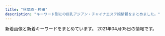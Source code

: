 ```yaml
---
title: "秋葉原・神田"
description: "キーワード別にの巨乳アジアン・チャイナエステ嬢情報をまとめました。"
---
```


新着画像と新着キーワードをまとめています。
2021年04月05日の情報です。

<DmmAffiliateIns />
<KeywordTable
  shops={
    [
    {
        "img_links": [
            "http://junpuadmin.jpest.net/uploads/2021/03/3-1.jpeg",
            "http://junpu.jpest.net/images/sys.png",
            "http://junpuadmin.jpest.net/uploads/2021/03/5.jpeg",
            "http://junpu.jpest.net/images/footer.jpg",
            "http://junpuadmin.jpest.net/uploads/2021/03/641F6A7D-7990-40AA-AE7C-380F7849AD7D-e1617202823729.jpeg",
            "http://junpu.jpest.net/images/tiao.jpg",
            "http://junpuadmin.jpest.net/uploads/2021/03/4.jpeg",
            "http://junpuadmin.jpest.net/uploads/2021/03/7.jpeg",
            "http://junpu.jpest.net/images/head.jpg",
            "http://junpuadmin.jpest.net/uploads/2021/03/1.jpeg",
            "http://junpuadmin.jpest.net/uploads/2021/03/2.jpeg",
            "http://junpuadmin.jpest.net/uploads/2021/03/6.jpeg",
            "http://junpu.jpest.net/images/b1.jpg",
            "http://junpuadmin.jpest.net/uploads/2021/03/9D21D2BE-93E6-4BA6-A5ED-CE87FADAEED5-e1617202846703.jpeg",
            "http://junpu.jpest.net/images/r4.jpg",
            "http://junpu.jpest.net/images/tt.jpg",
            "http://junpu.jpest.net/images/telb1.jpg",
            "http://junpu.jpest.net/images/telhead.jpg"
        ],
        "keywords": {
            "C": 2,
            "88": 1,
            "90": 1,
            "D": 2,
            "89": 1,
            "87": 2
        },
        "url": "http://junpu.jpest.net/",
        "station": "JR\u795e\u7530\u99c5\u5317\u53e3",
        "name": "\u795e\u7530\u5b66\u5712"
    },
    {
        "url": "http://yume-massage.info/",
        "name": "\u5922",
        "station": "\u6d45\u8349\u6a4b\u99c5",
        "img_links": [
            "http://yume-massage.info/img/sta1.jpg",
            "http://yume-massage.info/sp/img/add2.jpg",
            "http://yume-massage.info/sp/img/add.jpg",
            "http://yume-massage.info/img/sta9.jpg",
            "http://yume-massage.info/sp/img/t-t.jpg",
            "http://yume-massage.info/img/st7.jpg",
            "http://yume-massage.info/img/sta4.jpg",
            "http://yume-massage.info/sp/img/p-9.jpg",
            "http://yume-massage.info/img/st2.jpg",
            "http://yume-massage.info/sp/img/info.jpg",
            "http://yume-massage.info/img/st10.jpg",
            "http://yume-massage.info/img/st4.jpg",
            "http://yume-massage.info/img/st3.jpg",
            "http://yume-massage.info/img/s1.jpg",
            "http://yume-massage.info/sp/img/t-r.jpg",
            "http://yume-massage.info/img/s7.jpg",
            "http://yume-massage.info/img/botton.jpg",
            "http://yume-massage.info/img/sta8.jpg",
            "http://yume-massage.info/sp/img/t-o.jpg",
            "http://yume-massage.info/img/s9.jpg",
            "http://yume-massage.info/img/st9.jpg",
            "http://yume-massage.info/sp/img/s8.jpg",
            "http://yume-massage.info/sp/img/t-a.jpg",
            "http://yume-massage.info/img/head.jpg",
            "http://yume-massage.info/img/s4.jpg",
            "http://yume-massage.info/img/st8.jpg",
            "http://yume-massage.info/img/st5.jpg",
            "http://yume-massage.info/img/r9.jpg",
            "http://yume-massage.info/sp/img/s1.jpg",
            "http://yume-massage.info/img/s6.jpg",
            "http://yume-massage.info/img/sta7.jpg",
            "http://yume-massage.info/img/mo.png",
            "http://yume-massage.info/sp/img/s4.jpg",
            "http://yume-massage.info/sp/img/cam.jpg",
            "http://yume-massage.info/sp/img/s10.jpg",
            "http://yume-massage.info/sp/img/s6.jpg",
            "http://yume-massage.info/img/sta10.jpg",
            "http://yume-massage.info/sp/img/time.jpg",
            "http://yume-massage.info/img/nos.jpg",
            "http://yume-massage.info/sp/img/pic.jpg",
            "http://yume-massage.info/sp/img/s9.jpg",
            "http://yume-massage.info/img/s8.jpg",
            "http://yume-massage.info/img/st1.jpg",
            "http://yume-massage.info/sp/img/tel.jpg",
            "http://yume-massage.info/sp/img/sys.jpg",
            "http://yume-massage.info/sp/img/pc.jpg",
            "http://yume-massage.info/sp/img/tit.jpg",
            "http://yume-massage.info/sp/img/botton.jpg",
            "http://yume-massage.info/img/st06.jpg",
            "http://yume-massage.info/sp/img/p-6.jpg",
            "http://yume-massage.info/img/head2.jpg",
            "http://yume-massage.info/sp/img/s7.jpg",
            "http://yume-massage.info/img/sta6.jpg",
            "http://yume-massage.info/img/kan.jpg",
            "http://yume-massage.info/sp/img/t-s.jpg",
            "http://yume-massage.info/sp/img/kan.jpg",
            "http://yume-massage.info/sp/img/p-10.jpg",
            "http://yume-massage.info/img/xmas.png",
            "http://yume-massage.info/img/s10.jpg",
            "http://yume-massage.info/img/st6.jpg"
        ],
        "keywords": {
            "86": 3,
            "88": 3,
            "87": 6,
            "84": 3,
            "D": 7,
            "C": 20,
            "E": 7,
            "85": 2
        }
    },
    {
        "img_links": [
            "http://nene-kanda.net/images/st/st_mirei.jpg",
            "http://nene-kanda.net/images/st/st_mao.jpg",
            "http://nene-kanda.net/images/share/pagetop.png",
            "http://nene-kanda.net/images/st/st_mie.jpg",
            "http://nene-kanda.net/images/topimage/subimage.jpg",
            "http://nene-kanda.net/images/st/st_rumi.jpg",
            "http://nene-kanda.net/images/share/tel.png",
            "http://nene-kanda.net/images/st/st_hitomi.jpg",
            "http://nene-kanda.net/images/st/st_miki.jpg",
            "http://nene-kanda.net/images/2.jpg",
            "http://nene-kanda.net/images/1.jpg",
            "http://nene-kanda.net/images/share/sptel.png",
            "http://nene-kanda.net/images/3.jpg",
            "http://nene-kanda.net/images/topimage/topimage.jpg",
            "http://nene-kanda.net/images/st/st_mimi.jpg",
            "http://nene-kanda.net/images/st/st_ruru.jpg",
            "http://nene-kanda.net/images/4.jpg",
            "http://nene-kanda.net/images/st/st_saki.jpg"
        ],
        "name": "NeNe\uff5e\u30cd\u30cd\uff5e",
        "keywords": {
            "F": 4,
            "E": 4,
            "D": 14,
            "C": 42
        },
        "url": "http://nene-kanda.net/index.html",
        "station": "JR\u795e\u7530\u99c5\u5317\u53e3"
    },
    {
        "keywords": {
            "84": 1
        },
        "station": "JR\u6d45\u8349\u6a4b\u99c5\u6771\u53e3",
        "url": "http://www.asakusabashi-est.xyz/",
        "img_links": [
            "http://www.asakusabashi-est.xyz/images/staff/akira.jpg",
            "http://www.asakusabashi-est.xyz/images/index-aridel_24.jpg",
            "http://www.asakusabashi-est.xyz/images/shop/zi2.png",
            "http://www.asakusabashi-est.xyz/images/staff/2/moro/moro.jpg",
            "http://www.asakusabashi-est.xyz/images/shop/zi3.png",
            "http://www.asakusabashi-est.xyz/images/top/t2.jpg",
            "http://www.asakusabashi-est.xyz/images/shop/zi.png",
            "http://www.asakusabashi-est.xyz/images/idnex-down/index-down-if_07.jpg",
            "http://www.asakusabashi-est.xyz/images/nav/lanmu-t-sys.jpg",
            "http://www.asakusabashi-est.xyz/images/top/t3.png",
            "http://www.asakusabashi-est.xyz/images/idnex-down/index-down-if_12.jpg",
            "http://www.asakusabashi-est.xyz/images/index-aridel_20.jpg",
            "http://www.asakusabashi-est.xyz/images/staff/4/2.jpg",
            "http://www.asakusabashi-est.xyz/images/sys/lanmu-zi-s7.png",
            "http://www.asakusabashi-est.xyz/images/top/t3.jpg",
            "http://www.asakusabashi-est.xyz/images/index-aridel_18.jpg",
            "http://www.asakusabashi-est.xyz/images/shop/zi4.png",
            "http://www.asakusabashi-est.xyz/images/staff/4/3.jpg",
            "http://www.asakusabashi-est.xyz/images/index-aridel_10.jpg",
            "http://www.asakusabashi-est.xyz/images/idnex-down/index-down-if_03.jpg",
            "http://www.asakusabashi-est.xyz/images/nav/lanmu-t-st.jpg",
            "http://www.asakusabashi-est.xyz/images/staff/4/4.jpg",
            "http://www.asakusabashi-est.xyz/images/staff/6.jpg",
            "http://www.asakusabashi-est.xyz/images/index-aridel_07.jpg",
            "http://www.asakusabashi-est.xyz/images/idnex-down/index-down-if_05.jpg",
            "http://www.asakusabashi-est.xyz/images/nav/lanmu-t-job.jpg",
            "http://www.asakusabashi-est.xyz/images/index-aridel_02.jpg"
        ],
        "name": "Oualia\u30fb\u30af\u30aa\u30ea\u30a2"
    },
    {
        "img_links": [
            "http://esute-kanda.tokyo/images/st/st_ran.jpg",
            "http://esute-kanda.tokyo/images/st/st_mao.jpg",
            "http://esute-kanda.tokyo/images/st/st_mariko.jpg",
            "http://esute-kanda.tokyo/images/top.png",
            "http://esute-kanda.tokyo/images/st/st_riri.jpg",
            "http://esute-kanda.tokyo/images/st/st_sara.jpg",
            "http://esute-kanda.tokyo/images/st/st_suzu.jpg",
            "http://esute-kanda.tokyo/images/access/ac_photo.jpg",
            "http://esute-kanda.tokyo/images/st/st_yuki.jpg",
            "http://esute-kanda.tokyo/images/top2.png",
            "http://esute-kanda.tokyo/images/st/st_riko.jpg",
            "http://esute-kanda.tokyo/images/st/st_yaya.jpg",
            "http://esute-kanda.tokyo/images/st/st_rui.jpg",
            "http://esute-kanda.tokyo/images/st/st_sakura.jpg",
            "http://esute-kanda.tokyo/images/st/st_yuyu.jpg",
            "http://esute-kanda.tokyo/images/st/st_moka.jpg",
            "http://esute-kanda.tokyo/images/st/st_ayaka.jpg",
            "http://esute-kanda.tokyo/images/st/st_jennie.jpg",
            "http://esute-kanda.tokyo/images/st/st_nanami.jpg",
            "http://esute-kanda.tokyo/images/st/st_jennie2.jpg",
            "http://esute-kanda.tokyo/images/st/st_ryo.jpg",
            "http://esute-kanda.tokyo/images/st/st_yuuka.jpg",
            "http://esute-kanda.tokyo/images/st/st_kanon.jpg",
            "http://esute-kanda.tokyo/images/st/st_natsu.jpg",
            "http://esute-kanda.tokyo/images/st/st_momo.jpg"
        ],
        "name": "\u8336\u8336",
        "keywords": {
            "F": 7,
            "G": 3,
            "\u7206\u4e73": 3,
            "C": 18,
            "\u80f8": 1,
            "E": 3,
            "D": 9,
            "\u4e73": 3
        },
        "url": "http://esute-kanda.tokyo/",
        "station": "\u795e\u7530\u99c5\u897f\u53e3"
    },
    {
        "img_links": [
            "http://k-cocoro.co/images/002.jpg",
            "http://k-cocoro.co/images/g2.jpg",
            "http://k-cocoro.co/images/004.jpg",
            "http://k-cocoro.co/images/right_top.png",
            "http://k-cocoro.co/images/mya.jpg",
            "http://k-cocoro.co/images/nei_03.png",
            "http://k-cocoro.co/images/momo.jpg",
            "http://k-cocoro.co/images/noimage.jpg",
            "http://k-cocoro.co/images/right_bottom.png",
            "http://k-cocoro.co/images/yu.jpg",
            "http://k-cocoro.co/images/mail.png",
            "http://k-cocoro.co/images/tite-staff.png",
            "http://k-cocoro.co/images/nei_01.png",
            "http://k-cocoro.co/images/girl_03.png",
            "http://k-cocoro.co/images/remo.jpg",
            "http://k-cocoro.co/images/girl_01.png",
            "http://k-cocoro.co/images/shishu_03.jpg",
            "http://k-cocoro.co/images/gg1.jpg",
            "http://k-cocoro.co/images/grande.jpg",
            "http://k-cocoro.co/images/pagetop.png",
            "http://k-cocoro.co/images/001.jpg",
            "http://k-cocoro.co/images/tite-magazine.png",
            "http://k-cocoro.co/images/s2.jpg",
            "http://k-cocoro.co/images/gg2.jpg",
            "http://k-cocoro.co/images/ss.jpg",
            "http://k-cocoro.co/images/shishu_02.jpg",
            "http://k-cocoro.co/images/news_top.jpg",
            "http://k-cocoro.co/images/003.jpg",
            "http://k-cocoro.co/images/shishu_01.jpg",
            "http://k-cocoro.co/images/girl_top.png",
            "http://k-cocoro.co/images/girlx_top.png"
        ],
        "name": "COCORO",
        "keywords": {
            "D": 3,
            "E": 4,
            "G": 1
        },
        "station": "JR\u795e\u7530\u99c5\u6771\u53e3",
        "url": "http://k-cocoro.co/"
    },
    {
        "img_links": [
            "http://yuri.es-relax.info/gals/riri1.jpg",
            "http://yuri.es-relax.info/gals/mimi1.jpg",
            "http://yuri.es-relax.info/images/info3.png",
            "http://yuri.es-relax.info/images/nao1.jpg",
            "http://yuri.es-relax.info/images/yuyu1.jpg",
            "http://yuri.es-relax.info/images/nana1.jpg",
            "http://yuri.es-relax.info/images/info5.jpg",
            "http://yuri.es-relax.info/images/sayuri1.jpg",
            "http://yuri.es-relax.info/images/bg_header.jpg",
            "http://yuri.es-relax.info/gals/yuki1.jpg",
            "http://yuri.es-relax.info/images/hana1.jpg"
        ],
        "keywords": {
            "86": 14,
            "88": 2,
            "D": 12
        },
        "name": "\u767e\u5408",
        "station": "JR\u795e\u7530\u99c5\u6771\u53e3",
        "url": "http://yuri.es-relax.info/"
    },
    {
        "keywords": {},
        "img_links": [
            "https://yumegokochi1.com/_src/49451714/img20200920211111185467.png",
            "https://yumegokochi1.com/_src/49451762/9dfc3519-db15-4421-9d5a-72bca41cf758.jpg",
            "https://yumegokochi1.com/_src/49451698/img20200920211111185467.png",
            "https://yumegokochi1.com/_src/49451694/img20200920141422782540.png",
            "https://yumegokochi1.com/_src/49451708/img20200921221149975618.png",
            "https://yumegokochi1.com/_src/49451755/mikinew22.png",
            "https://yumegokochi1.com/_src/49451741/panda.png",
            "https://yumegokochi1.com/_src/49451757/mikinew22.png",
            "https://yumegokochi1.com/_src/49451712/gettyimages-1124713982.jpg",
            "https://yumegokochi1.com/_src/49451751/s__37707790.jpg",
            "https://yumegokochi1.com/_src/49600657/mikinew22.png",
            "https://yumegokochi1.com/_src/49800472/mikinew22.png",
            "https://yumegokochi1.com/_src/49451739/s__37322773.jpg",
            "https://yumegokochi1.com/_src/49451747/mikinew22.png",
            "https://yumegokochi1.com/_src/49451725/img20200920211111185467.png",
            "https://yumegokochi1.com/_src/49451710/gettyimages-1124713982.jpg",
            "https://yumegokochi1.com/_src/49451690/tel.png",
            "https://yumegokochi1.com/_src/49451761/73712a1b-86b8-482b-b4d2-d8a85862327f.jpg",
            "https://yumegokochi1.com/_src/49601604/img_5364.png",
            "https://yumegokochi1.com/_src/49451706/img20200921221149975618.png",
            "https://yumegokochi1.com/_src/49451721/2019-06-03_20200201221114.png",
            "https://yumegokochi1.com/_src/49451804/9dfc3519-db15-4421-9d5a-72bca41cf758.jpg",
            "https://yumegokochi1.com/_src/49451753/mikinew22.png",
            "https://yumegokochi1.com/_src/49451724/2019-06-03_20200201221114.png",
            "https://yumegokochi1.com/_src/49800727/1.jpg",
            "https://yumegokochi1.com/_src/49451688/mikinew22.png",
            "https://yumegokochi1.com/_src/49601606/mikinew22.png",
            "https://yumegokochi1.com/_src/49451704/img20200921221149975618.png",
            "https://yumegokochi1.com/_src/49451759/mikinew22.png",
            "https://yumegokochi1.com/_src/49451769/sign.png",
            "https://yumegokochi1.com/_src/49600659/mikinew22.png",
            "https://yumegokochi1.com/_src/49800856/2.jpg",
            "https://yumegokochi1.com/_src/49690958/mikinew22.png",
            "https://yumegokochi1.com/_src/49800470/mikinew22.png",
            "https://yumegokochi1.com/_src/49690956/mikinew22.png",
            "https://yumegokochi1.com/_src/53271233/hinamatsuri.png",
            "https://yumegokochi1.com/_src/49801147/1.jpg"
        ],
        "station": "JR\u79cb\u8449\u539f\u99c5\u662d\u548c\u901a\u308a\u53e3",
        "name": "\u30d1\u30f3\u30c0\u30de\u30c3\u30b5\u30fc\u30b8",
        "url": "https://yumegokochi1.com/"
    },
    {
        "keywords": {
            "C": 24,
            "G": 24,
            "D": 240,
            "F": 24,
            "E": 24
        },
        "url": "http://yudokoro.xyz/",
        "img_links": [
            "http://yudokoro.xyz/images/st/st_narumi.jpg",
            "http://yudokoro.xyz/images/st/st_yumi.jpg",
            "http://yudokoro.xyz/images/st/st_ao.jpg",
            "http://yudokoro.xyz/images/st/st_yuyu.jpg",
            "http://yudokoro.xyz/images/concept.jpg",
            "http://yudokoro.xyz/images/st/st_ai.jpg",
            "http://yudokoro.xyz/images/st/st_koko.jpg",
            "http://yudokoro.xyz/images/news_image.jpg",
            "http://yudokoro.xyz/images/st/st_miho.jpg",
            "http://yudokoro.xyz/images/st/st_maya.jpg",
            "http://yudokoro.xyz/images/campaign.jpg",
            "http://yudokoro.xyz/images/st/st_miro.jpg",
            "http://yudokoro.xyz/images/header_main_visual3.jpg",
            "http://yudokoro.xyz/images/header_main_visual1.jpg",
            "http://yudokoro.xyz/images/st/st_yui.jpg",
            "http://yudokoro.xyz/images/header_img.png",
            "http://yudokoro.xyz/images/st/st_yaya.jpg",
            "http://yudokoro.xyz/images/st/st_rena.jpg",
            "http://yudokoro.xyz/images/header_main_visual2.jpg",
            "http://yudokoro.xyz/images/st/st_momoka.jpg",
            "http://yudokoro.xyz/images/st/st_rara.jpg"
        ],
        "name": "\u7652\u51e6\uff5e\u3086\u3069\u3053\u308d",
        "station": "JR\u795e\u7530\u99c5\u5317\u53e3"
    },
    {
        "station": "JR\u795e\u7530\u99c5\u6771\u53e3",
        "keywords": {
            "87": 1,
            "D": 4,
            "E": 1,
            "C": 2,
            "86": 4,
            "85": 2
        },
        "img_links": [
            "http://esthe-aroma.pink/img/m4.jpg",
            "http://esthe-aroma.pink/img/cg011.jpg",
            "http://esthe-aroma.pink/img/cg07.jpg",
            "http://esthe-aroma.pink/img/m3.jpg",
            "http://esthe-aroma.pink/img/no.png",
            "http://esthe-aroma.pink/img/fla.jpg",
            "http://esthe-aroma.pink/img/m30.jpg",
            "http://esthe-aroma.pink/img/m6.jpg",
            "http://esthe-aroma.pink/img/cg02.jpg",
            "http://esthe-aroma.pink/img/cg05.jpg",
            "http://esthe-aroma.pink/img/noo.png",
            "http://esthe-aroma.pink/img/cg01.jpg",
            "http://esthe-aroma.pink/img/m10.jpg",
            "http://esthe-aroma.pink/img/top.jpg",
            "http://esthe-aroma.pink/img/cg04.jpg",
            "http://esthe-aroma.pink/img/cg03.jpg",
            "http://esthe-aroma.pink/img/stan.png",
            "http://esthe-aroma.pink/img/m20.jpg",
            "http://esthe-aroma.pink/img/m5.jpg",
            "http://esthe-aroma.pink/img/m60.jpg",
            "http://esthe-aroma.pink/img/m2.jpg",
            "http://esthe-aroma.pink/img/m1.jpg",
            "http://esthe-aroma.pink/img/cg06.jpg",
            "http://esthe-aroma.pink/img/cg021.jpg"
        ],
        "name": "\u604b\u306e\u65e5",
        "url": "http://esthe-aroma.pink/"
    },
    {
        "name": "\u7652\u611b",
        "url": "http://yu-ai.work/",
        "keywords": {
            "85": 24,
            "C": 29,
            "87": 3,
            "E": 3,
            "84": 6,
            "D": 24,
            "F": 3,
            "86": 3,
            "89": 3
        },
        "station": "JR\u79cb\u8449\u539f\u99c5\u662d\u548c\u901a\u308a\u53e3",
        "img_links": [
            "http://yu-ai.work/img/st009.jpg",
            "http://yu-ai.work/img/sta12.jpg",
            "http://yu-ai.work/sp/img/p18.jpg",
            "http://yu-ai.work/img/st020.jpg",
            "http://yu-ai.work/img/sc16.jpg",
            "http://yu-ai.work/img/sc9.jpg",
            "http://yu-ai.work/img/st015.jpg",
            "http://yu-ai.work/img/st018.jpg",
            "http://yu-ai.work/img/sta17.jpg",
            "http://yu-ai.work/img/st17.jpg",
            "http://yu-ai.work/img/st16.jpg",
            "http://yu-ai.work/img/sc22.jpg",
            "http://yu-ai.work/img/sta21.jpg",
            "http://yu-ai.work/img/sta16.jpg",
            "http://yu-ai.work/img/st12.jpg",
            "http://yu-ai.work/sp/img/sta20.jpg",
            "http://yu-ai.work/img/sta10.jpg",
            "http://yu-ai.work/img/sta15.jpg",
            "http://yu-ai.work/img/st20.jpg",
            "http://yu-ai.work/img/sc20.jpg",
            "http://yu-ai.work/img/botton.jpg",
            "http://yu-ai.work/img/st014.jpg",
            "http://yu-ai.work/img/sc17.jpg",
            "http://yu-ai.work/img/sta14.jpg",
            "http://yu-ai.work/img/men-es-ran.jpg",
            "http://yu-ai.work/sp/img/p21.jpg",
            "http://yu-ai.work/img/st21.jpg",
            "http://yu-ai.work/img/head.jpg",
            "http://yu-ai.work/sp/img/tit.jpg",
            "http://yu-ai.work/img/sta13.jpg",
            "http://yu-ai.work/sp/img/sta21.jpg",
            "http://yu-ai.work/img/sta20.jpg",
            "http://yu-ai.work/sp/img/t-t.jpg",
            "http://yu-ai.work/img/acc3.jpg",
            "http://yu-ai.work/img/st013.jpg",
            "http://yu-ai.work/img/sta19.jpg",
            "http://yu-ai.work/sp/img/time.jpg",
            "http://yu-ai.work/sp/img/p22.jpg",
            "http://yu-ai.work/sp/img/sta19.jpg",
            "http://yu-ai.work/sp/img/sta10.jpg",
            "http://yu-ai.work/img/st010.jpg",
            "http://yu-ai.work/sp/img/t-a.jpg",
            "http://yu-ai.work/sp/img/pic.jpg",
            "http://yu-ai.work/sp/img/sta14.jpg",
            "http://yu-ai.work/sp/img/sta13.jpg",
            "http://yu-ai.work/sp/img/t-o.jpg",
            "http://yu-ai.work/img/st0013.jpg",
            "http://yu-ai.work/sp/img/sta17.jpg",
            "http://yu-ai.work/img/st14.jpg",
            "http://yu-ai.work/img/sc19.jpg",
            "http://yu-ai.work/img/sc14.jpg",
            "http://yu-ai.work/sp/img/t-r.jpg",
            "http://yu-ai.work/sp/img/acc1.jpg",
            "http://yu-ai.work/img/st9.jpg",
            "http://yu-ai.work/img/sc21.jpg",
            "http://yu-ai.work/sp/img/pc.jpg",
            "http://yu-ai.work/img/st10.jpg",
            "http://yu-ai.work/img/acc2.jpg",
            "http://yu-ai.work/img/fla.jpg",
            "http://yu-ai.work/img/st22.jpg",
            "http://yu-ai.work/sp/img/p20.jpg",
            "http://yu-ai.work/img/sc15.jpg",
            "http://yu-ai.work/img/sta22.jpg",
            "http://yu-ai.work/sp/img/botton.jpg",
            "http://yu-ai.work/img/nos.jpg",
            "http://yu-ai.work/img/st15.jpg",
            "http://yu-ai.work/sp/img/sta9.jpg",
            "http://yu-ai.work/sp/img/sta15.jpg",
            "http://yu-ai.work/img/sta9.jpg",
            "http://yu-ai.work/img/sc18.jpg",
            "http://yu-ai.work/sp/img/tel.jpg",
            "http://yu-ai.work/img/st012.jpg",
            "http://yu-ai.work/sp/img/sta12.jpg",
            "http://yu-ai.work/sp/img/cam.jpg",
            "http://yu-ai.work/img/sc10.jpg",
            "http://yu-ai.work/img/acc1.jpg",
            "http://yu-ai.work/sp/img/sta16.jpg",
            "http://yu-ai.work/img/st022.jpg",
            "http://yu-ai.work/sp/img/add.jpg",
            "http://yu-ai.work/sp/img/sta18.jpg",
            "http://yu-ai.work/sp/img/acc2.jpg",
            "http://yu-ai.work/img/st0012.jpg",
            "http://yu-ai.work/img/st019.jpg",
            "http://yu-ai.work/img/st18.jpg",
            "http://yu-ai.work/img/st13.jpg",
            "http://yu-ai.work/img/sta18.jpg",
            "http://yu-ai.work/sp/img/sta22.jpg",
            "http://yu-ai.work/img/sc12.jpg",
            "http://yu-ai.work/sp/img/t-s.jpg",
            "http://yu-ai.work/sp/img/info.jpg",
            "http://yu-ai.work/img/st19.jpg",
            "http://yu-ai.work/img/st09.jpg",
            "http://yu-ai.work/img/sc13.jpg",
            "http://yu-ai.work/sp/img/sys.jpg",
            "http://yu-ai.work/sp/img/acc3.jpg"
        ]
    },
    {
        "station": "JR\u795e\u7530\u99c5\u897f\u53e3",
        "url": "http://massage-esthe.xyz/",
        "keywords": {
            "86": 11
        },
        "name": "\u7652\u3057\u306e\u68ee",
        "img_links": [
            "http://massage-esthe.xyz/img/eve.jpg",
            "http://massage-esthe.xyz/img/r2.jpg",
            "http://massage-esthe.xyz/img/r4.jpg",
            "http://massage-esthe.xyz/img/sta4.jpg",
            "http://massage-esthe.xyz/img/no.png",
            "http://massage-esthe.xyz/img/top.jpg",
            "http://massage-esthe.xyz/img/fla.jpg",
            "http://massage-esthe.xyz/img/st1.jpg",
            "http://massage-esthe.xyz/img/sta1.jpg",
            "http://massage-esthe.xyz/img/sta3.jpg",
            "http://massage-esthe.xyz/img/st5.jpg",
            "http://massage-esthe.xyz/img/st2.jpg",
            "http://massage-esthe.xyz/img/st3.jpg",
            "http://massage-esthe.xyz/img/sta5.jpg",
            "http://massage-esthe.xyz/img/nosta.jpg",
            "http://massage-esthe.xyz/img/r1.jpg",
            "http://massage-esthe.xyz/img/st4.jpg",
            "http://massage-esthe.xyz/img/sta2.jpg"
        ]
    },
    {
        "station": "JR\u79cb\u8449\u539f\u99c5\u662d\u548c\u901a\u308a\u53e3",
        "url": "http://www.lovegarden-s.info/",
        "img_links": [
            "http://www.lovegarden-s.info/photo/home/8951576457983.jpg",
            "http://www.lovegarden-s.info/img/staff.png",
            "http://www.lovegarden-s.info/photo/202001/15796781601253232552.jpg",
            "http://www.lovegarden-s.info/photo/201912/15764583101976861511.jpg",
            "http://www.lovegarden-s.info/img/img2.png",
            "http://www.lovegarden-s.info/photo/home/8651455104921.jpg",
            "http://www.lovegarden-s.info/photo/201602/14547356612012610027.jpg",
            "http://www.lovegarden-s.info/photo/home/8901454735680.jpg",
            "http://www.lovegarden-s.info/img/pic_info.png",
            "http://www.lovegarden-s.info/img/link.png",
            "http://www.lovegarden-s.info/img/info.png",
            "http://www.lovegarden-s.info/photo/201504/1430403080602083079.jpg",
            "http://www.lovegarden-s.info/photo/home/1071580955755.jpg",
            "http://www.lovegarden-s.info/photo/202002/15809557251246469135.jpg",
            "http://www.lovegarden-s.info/photo/home/4781579678186.jpg",
            "http://www.lovegarden-s.info/img/top.png",
            "http://www.lovegarden-s.info/photo/home/9601430403087.jpg",
            "http://www.lovegarden-s.info/photo/home/9871580969716.jpg",
            "http://www.lovegarden-s.info/photo/home/4831576458331.jpg",
            "http://www.lovegarden-s.info/img/img1.png",
            "http://www.lovegarden-s.info/img/return.png",
            "http://www.lovegarden-s.info/photo/201602/1455104915985663806.jpg",
            "http://www.lovegarden-s.info/img/re2.png",
            "http://www.lovegarden-s.info/photo/202002/1580969705245014003.jpeg",
            "http://www.lovegarden-s.info/photo/201912/15762826581589257136.jpeg"
        ],
        "name": "\u30e9\u30d6\u30ac\u30fc\u30c7\u30f3",
        "keywords": {
            "85": 4,
            "E": 2,
            "87": 6,
            "D": 12,
            "86": 4,
            "89": 2
        }
    },
    {
        "url": "http://iyashikukan.iyasi.me/",
        "keywords": {
            "84": 3,
            "83": 3,
            "86": 3,
            "85": 3
        },
        "station": "JR\u795e\u7530\u99c5\u6771\u53e3",
        "name": "\u7652\u3057\u7a7a\u9593",
        "img_links": [
            "http://iyashikukan.iyasi.me/images/1.jpg",
            "http://iyashikukan.iyasi.me/layer/images/top/top_02.jpg",
            "http://iyashikukan.iyasi.me/images/wenzi-staff.png",
            "http://iyashikukan.iyasi.me/images/staff_03.jpg",
            "http://iyashikukan.iyasi.me/images/top2.jpg",
            "http://iyashikukan.iyasi.me/layer/images/top/top_03.jpg",
            "http://iyashikukan.iyasi.me/images/s_service.png",
            "http://iyashikukan.iyasi.me/images/ser4.jpg",
            "http://iyashikukan.iyasi.me/layer/images/top/top_08.png",
            "http://iyashikukan.iyasi.me/images/staff_02.jpg",
            "http://iyashikukan.iyasi.me/layer/images/top/top_01.jpg",
            "http://iyashikukan.iyasi.me/images/staff_04.jpg",
            "http://iyashikukan.iyasi.me/images/staff_01.jpg",
            "http://iyashikukan.iyasi.me/images/ser1.jpg",
            "http://iyashikukan.iyasi.me/images/s_info.png",
            "http://iyashikukan.iyasi.me/images/staff_bj4.png",
            "http://iyashikukan.iyasi.me/images/staff_bj1.png",
            "http://iyashikukan.iyasi.me/images/ser3.jpg",
            "http://iyashikukan.iyasi.me/images/ser2.jpg",
            "http://iyashikukan.iyasi.me/images/top1.jpg",
            "http://iyashikukan.iyasi.me/layer/images/top/top_05.jpg",
            "http://iyashikukan.iyasi.me/layer/images/top/top_04.jpg",
            "http://iyashikukan.iyasi.me/images/info.png",
            "http://iyashikukan.iyasi.me/images/staff_06.jpg",
            "http://iyashikukan.iyasi.me/layer/images/top.jpg",
            "http://iyashikukan.iyasi.me/layer/images/top/top_06.jpg"
        ]
    },
    {
        "station": "JR\u6d45\u8349\u6a4b\u99c5\u6771\u53e3",
        "name": "Ainsel\u30fb\u30a8\u30a4\u30f3\u30bb\u30eb",
        "keywords": {},
        "img_links": [],
        "url": "http://ainsel.tyo.ac/"
    },
    {
        "station": "JR\u795e\u7530\u99c5\u897f\u53e3",
        "url": "http://chou-massage.work/",
        "img_links": [
            "http://chou-massage.work/sp/img/st4.jpg",
            "http://chou-massage.work/img/botton.jpg",
            "http://chou-massage.work/img/sta8.jpg",
            "http://chou-massage.work/img/st3.jpg",
            "http://chou-massage.work/sp/img/fla-2.jpg",
            "http://chou-massage.work/sp/img/sta3.jpg",
            "http://chou-massage.work/sp/img/st8.jpg",
            "http://chou-massage.work/sp/img/st3.jpg",
            "http://chou-massage.work/img/sta3.jpg",
            "http://chou-massage.work/sp/img/sta8.jpg",
            "http://chou-massage.work/sp/img/acc.jpg",
            "http://chou-massage.work/sp/img/botton.jpg",
            "http://chou-massage.work/img/fla-2.jpg",
            "http://chou-massage.work/img/fla-3.jpg",
            "http://chou-massage.work/sp/img/st1.jpg",
            "http://chou-massage.work/sp/img/sta1.jpg",
            "http://chou-massage.work/img/st4.jpg",
            "http://chou-massage.work/img/sta2.jpg",
            "http://chou-massage.work/sp/img/st7.jpg",
            "http://chou-massage.work/img/st7.jpg",
            "http://chou-massage.work/img/st8.jpg",
            "http://chou-massage.work/img/sta1.jpg",
            "http://chou-massage.work/img/sta7.jpg",
            "http://chou-massage.work/sp/img/fla-1.jpg",
            "http://chou-massage.work/sp/img/fla-3.jpg",
            "http://chou-massage.work/img/st2.jpg",
            "http://chou-massage.work/img/st1.jpg",
            "http://chou-massage.work/img/sta4.jpg",
            "http://chou-massage.work/sp/img/st2.jpg",
            "http://chou-massage.work/img/mo.png",
            "http://chou-massage.work/sp/img/sta4.jpg",
            "http://chou-massage.work/sp/img/sta2.jpg",
            "http://chou-massage.work/img/acc.jpg",
            "http://chou-massage.work/img/fla-1.jpg",
            "http://chou-massage.work/sp/img/sta7.jpg",
            "http://chou-massage.work/sp/img/mo.png"
        ],
        "name": "\u8776",
        "keywords": {
            "86": 10,
            "85": 2,
            "C": 26,
            "D": 12,
            "87": 8,
            "E": 8
        }
    },
    {
        "keywords": {
            "85": 2,
            "87": 2,
            "86": 1,
            "D": 3,
            "C": 2
        },
        "name": "\u5947\u7e01\uff5e\u304d\u3048\u3093\uff5e",
        "img_links": [
            "http://www.kien-es.info/images/int2.jpg",
            "http://www.kien-es.info/sp/images/news.jpg",
            "http://www.kien-es.info/sp/images/staff_t.jpg",
            "http://www.kien-es.info/sp/staff/emi.png",
            "http://www.kien-es.info/sp/images/sys4.png",
            "http://www.kien-es.info/img/kumi.png",
            "http://www.kien-es.info/images/staff_t.jpg",
            "http://www.kien-es.info/images/sm.jpg",
            "http://www.kien-es.info/images/11.jpg",
            "http://www.kien-es.info/images/rem.png",
            "http://www.kien-es.info/sp/staff/kara.png",
            "http://www.kien-es.info/sp/img/kara1.jpg",
            "http://www.kien-es.info/sp/img/haruka1.jpg",
            "http://www.kien-es.info/sp/images/int1.jpg",
            "http://www.kien-es.info/sp/img/kara2.jpg",
            "http://www.kien-es.info/images/sys1.jpg",
            "http://www.kien-es.info/sp/menu/top.jpg",
            "http://www.kien-es.info/sp/menu/staff.jpg",
            "http://www.kien-es.info/images/news.jpg",
            "http://www.kien-es.info/sp/images/8.jpg",
            "http://www.kien-es.info/img/kaori1.jpg",
            "http://www.kien-es.info/images/9.jpg",
            "http://www.kien-es.info/images/sys2.jpg",
            "http://www.kien-es.info/img/emi.png",
            "http://www.kien-es.info/img/kumi2.jpg",
            "http://www.kien-es.info/sp/images/sys1.jpg",
            "http://www.kien-es.info/images/12.jpg",
            "http://www.kien-es.info/sp/img/emi2.jpg",
            "http://www.kien-es.info/images/head.jpg",
            "http://www.kien-es.info/sp/images/info_t.jpg",
            "http://www.kien-es.info/sp/images/interior_t.jpg",
            "http://www.kien-es.info/img/kaori.png",
            "http://www.kien-es.info/images/2.jpg",
            "http://www.kien-es.info/sp/images/rec.jpg",
            "http://www.kien-es.info/sp/images/head.jpg",
            "http://www.kien-es.info/images/int1.jpg",
            "http://www.kien-es.info/images/interior_t.jpg",
            "http://www.kien-es.info/sp/images/ac3.png",
            "http://www.kien-es.info/img/kumi1.jpg",
            "http://www.kien-es.info/img/emi1.jpg",
            "http://www.kien-es.info/sp/images/3.jpg",
            "http://www.kien-es.info/sp/img/kumi2.jpg",
            "http://www.kien-es.info/sp/images/6.jpg",
            "http://www.kien-es.info/sp/img/yumi1.jpg",
            "http://www.kien-es.info/images/1.jpg",
            "http://www.kien-es.info/sp/images/9.jpg",
            "http://www.kien-es.info/images/3.jpg",
            "http://www.kien-es.info/images/14.jpg",
            "http://www.kien-es.info/sp/images/footer.png",
            "http://www.kien-es.info/sp/images/ac2.png",
            "http://www.kien-es.info/img/kara1.jpg",
            "http://www.kien-es.info/img/kara2.jpg",
            "http://www.kien-es.info/sp/img/emi1.jpg",
            "http://www.kien-es.info/img/kara.png",
            "http://www.kien-es.info/sp/images/info.png",
            "http://www.kien-es.info/img/haruka.png",
            "http://www.kien-es.info/images/info.jpg",
            "http://www.kien-es.info/sp/staff/yumi.png",
            "http://www.kien-es.info/sp/img/kumi1.jpg",
            "http://www.kien-es.info/sp/images/sys2.jpg",
            "http://www.kien-es.info/sp/images/tel.jpg",
            "http://www.kien-es.info/sp/images/newsb.png",
            "http://www.kien-es.info/img/haruka1.jpg",
            "http://www.kien-es.info/sp/images/int2.png",
            "http://www.kien-es.info/images/4.jpg",
            "http://www.kien-es.info/sp/images/1.jpg",
            "http://www.kien-es.info/images/10.jpg",
            "http://www.kien-es.info/sp/images/ac1.jpg",
            "http://www.kien-es.info/sp/images/sys3.jpg",
            "http://www.kien-es.info/sp/staff/haruka.png",
            "http://www.kien-es.info/sp/staff/kumi.png",
            "http://www.kien-es.info/images/mobile.jpg"
        ],
        "url": "http://www.kien-es.info/",
        "station": "JR\u79cb\u8449\u539f\u99c5\u96fb\u6c17\u8857\u53e3"
    },
    {
        "url": "http://relife.jpest.net/",
        "img_links": [
            "http://relifeadmin.jpest.net/uploads//2020/10/940B0844-F20E-4D4A-B215-E5BA5372B8E8.jpeg",
            "http://relifeadmin.jpest.net/uploads//2020/10/C74DC003-B774-4423-93B4-733B4938F550.jpeg",
            "http://relife.jpest.net/images/02.jpg",
            "http://relifeadmin.jpest.net/uploads//2021/03/E6F9C65A-E4D0-41BD-839F-6AFE58551E3A.jpeg",
            "http://relifeadmin.jpest.net/uploads//2021/01/E944CBFF-10ED-477E-8E82-D6287231899D.jpg",
            "http://relifeadmin.jpest.net/uploads//2021/03/6A526146-BB8D-45A4-A864-42633965DBF0-e1616413783381.jpeg",
            "http://relifeadmin.jpest.net/uploads//2020/10/F908022A-9300-45F1-9C28-4A9EF0365F57.jpeg",
            "http://relifeadmin.jpest.net/uploads//2020/10/1A4C09F7-F63F-4224-B24D-9E199A9A4BDA.jpeg",
            "http://relifeadmin.jpest.net/uploads//2021/01/IMG_2171.jpg",
            "http://relifeadmin.jpest.net/uploads//2021/03/F6CA5A16-B99E-496D-AB73-DFFE18A4E0B9.jpeg",
            "http://relifeadmin.jpest.net/uploads//2021/03/31F3171B-05C9-4017-9EDC-8B1230FFFA5E-e1616413792413.jpeg",
            "http://relifeadmin.jpest.net/uploads//2021/03/F1762422-EC67-4A1B-A086-46A0FE212F54-e1616414141494.jpeg",
            "http://relifeadmin.jpest.net/uploads//2020/10/D81CC5DA-612A-4552-9C4C-145DABF87A82-e1603797285723.jpeg",
            "http://relifeadmin.jpest.net/uploads//2020/10/03F2B47F-0310-46C6-AEDE-A8D64FCF2853.jpeg",
            "http://relifeadmin.jpest.net/uploads//2021/03/4082C373-F43B-4FF9-9F7D-0C0C02162F15.jpeg",
            "http://relifeadmin.jpest.net/uploads//2021/03/7773A505-C662-4875-94B7-9CA466B80C4E-e1616411927517.jpeg",
            "http://relifeadmin.jpest.net/uploads//2020/10/5AD15672-AEE6-4A0A-9CCF-259E75905FCF-e1603711283848.jpeg",
            "http://relifeadmin.jpest.net/uploads//2021/03/322B13E6-26A1-40C3-9EC9-427DE29CA167.jpeg",
            "http://relife.jpest.net/images/tt.jpg",
            "http://relife.jpest.net/images/mobile.jpg",
            "http://relifeadmin.jpest.net/uploads//2020/10/9D16F01A-1354-462D-9558-9F957927EF44.jpeg",
            "http://relife.jpest.net/images/04.jpg",
            "http://relifeadmin.jpest.net/uploads//2020/09/g2.jpg",
            "http://relifeadmin.jpest.net/uploads//2021/03/A7B9063B-BE9C-42C3-B5B8-39B0E93D461D-e1616414911549.jpeg",
            "http://relifeadmin.jpest.net/uploads//2021/03/1.jpeg",
            "http://relife.jpest.net/images/033.jpg",
            "http://relife.jpest.net/images/03.jpg",
            "http://relifeadmin.jpest.net/uploads//2021/03/1C5F116C-58E4-4358-9BD7-1B33791B0CAA-e1616413763845.jpeg"
        ],
        "keywords": {
            "C": 1,
            "E": 12,
            "85": 1
        },
        "name": "Relife\uff5e\u30ea\u30e9\u30a4\u30d5\uff5e",
        "station": "JR\u79cb\u8449\u539f\u99c5\u662d\u548c\u901a\u308a\u53e3"
    },
    {
        "name": "\u82b1\u6c34\u6728",
        "url": "http://xn--vckg5a9gugx77p8s4b.biz/",
        "keywords": {
            "E": 5,
            "88": 2,
            "87": 1,
            "86": 6,
            "D": 1,
            "F": 2,
            "G": 1
        },
        "img_links": [
            "http://xn--vckg5a9gugx77p8s4b.biz/images/top.jpg",
            "http://xn--vckg5a9gugx77p8s4b.biz/images/cg06.jpg",
            "http://xn--vckg5a9gugx77p8s4b.biz/images/cg02.jpg",
            "http://xn--vckg5a9gugx77p8s4b.biz/images/lab.jpg",
            "http://xn--vckg5a9gugx77p8s4b.biz/images/m50.jpg",
            "http://xn--vckg5a9gugx77p8s4b.biz/images/ret.jpg",
            "http://xn--vckg5a9gugx77p8s4b.biz/images/cg07.jpg",
            "http://xn--vckg5a9gugx77p8s4b.biz/images/cg051.jpg",
            "http://xn--vckg5a9gugx77p8s4b.biz/images/t5.jpg",
            "http://xn--vckg5a9gugx77p8s4b.biz/images/t3.jpg",
            "http://xn--vckg5a9gugx77p8s4b.biz/images/cg05.jpg",
            "http://xn--vckg5a9gugx77p8s4b.biz/images/ret1.jpg",
            "http://xn--vckg5a9gugx77p8s4b.biz/images/cg01.jpg",
            "http://xn--vckg5a9gugx77p8s4b.biz/images/cg04.jpg",
            "http://xn--vckg5a9gugx77p8s4b.biz/images/rot.jpg",
            "http://xn--vckg5a9gugx77p8s4b.biz/images/act.jpg",
            "http://xn--vckg5a9gugx77p8s4b.biz/images/m60.jpg",
            "http://xn--vckg5a9gugx77p8s4b.biz/images/line.png",
            "http://xn--vckg5a9gugx77p8s4b.biz/images/m30.jpg",
            "http://xn--vckg5a9gugx77p8s4b.biz/images/m40.jpg",
            "http://xn--vckg5a9gugx77p8s4b.biz/images/cg09.jpg",
            "http://xn--vckg5a9gugx77p8s4b.biz/images/fla.jpg",
            "http://xn--vckg5a9gugx77p8s4b.biz/images/cg08.jpg",
            "http://xn--vckg5a9gugx77p8s4b.biz/images/t4.jpg",
            "http://xn--vckg5a9gugx77p8s4b.biz/images/t1.jpg",
            "http://xn--vckg5a9gugx77p8s4b.biz/images/cg03.jpg",
            "http://xn--vckg5a9gugx77p8s4b.biz/images/cg091.jpg",
            "http://xn--vckg5a9gugx77p8s4b.biz/images/t2.jpg",
            "http://xn--vckg5a9gugx77p8s4b.biz/images/no.png",
            "http://xn--vckg5a9gugx77p8s4b.biz/images/m10.jpg",
            "http://xn--vckg5a9gugx77p8s4b.biz/images/ltb.jpg",
            "http://xn--vckg5a9gugx77p8s4b.biz/images/m20.jpg"
        ],
        "station": "JR\u79cb\u8449\u539f\u99c5\u662d\u548c\u901a\u308a\u53e3"
    },
    {
        "keywords": {
            "86": 1,
            "D": 5,
            "E": 3,
            "85": 1,
            "87": 4,
            "C": 13,
            "88": 3
        },
        "name": "\u96a0\u308c\u5bb6",
        "url": "http://jasmine-massage.info/",
        "img_links": [
            "http://jasmine-massage.info/img/sj.jpg",
            "http://jasmine-massage.info/img/sta205.jpg",
            "http://jasmine-massage.info/img/sta204.jpg",
            "http://jasmine-massage.info/img/st204.jpg",
            "http://jasmine-massage.info/img/nos.jpg",
            "http://jasmine-massage.info/i/img/r3.jpg",
            "http://jasmine-massage.info/img/mo.png",
            "http://jasmine-massage.info/img/st208.jpg",
            "http://jasmine-massage.info/img/head.jpg",
            "http://jasmine-massage.info/i/img/r2.jpg",
            "http://jasmine-massage.info/img/st0203.jpg",
            "http://jasmine-massage.info/img/sta208.jpg",
            "http://jasmine-massage.info/img/sta207.jpg",
            "http://jasmine-massage.info/img/st205.jpg",
            "http://jasmine-massage.info/img/s208.jpg",
            "http://jasmine-massage.info/img/s205.jpg",
            "http://jasmine-massage.info/i/img/r1.jpg",
            "http://jasmine-massage.info/i/img/st208.jpg",
            "http://jasmine-massage.info/img/sta203.jpg",
            "http://jasmine-massage.info/img/s207.jpg",
            "http://jasmine-massage.info/i/img/sta204.jpg",
            "http://jasmine-massage.info/i/img/sta205.jpg",
            "http://jasmine-massage.info/img/s204.jpg",
            "http://jasmine-massage.info/img/st207.jpg",
            "http://jasmine-massage.info/img/botton.jpg",
            "http://jasmine-massage.info/i/img/sta203.jpg",
            "http://jasmine-massage.info/i/img/sta207.jpg",
            "http://jasmine-massage.info/i/img/r4.jpg",
            "http://jasmine-massage.info/i/img/sta208.jpg",
            "http://jasmine-massage.info/img/st203.jpg",
            "http://jasmine-massage.info/img/s203.jpg"
        ],
        "station": "JR\u79cb\u8449\u539f\u99c5\u662d\u548c\u901a\u308a\u53e3"
    },
    {
        "keywords": {
            "88": 4,
            "86": 2,
            "89": 4,
            "90": 2,
            "85": 2,
            "C": 8,
            "D": 6
        },
        "name": "\u5065\u5eb7\u574a",
        "img_links": [
            "http://kenkoubo.link/wp-content/themes/template-salon2/images/camp-bnr2.png",
            "http://kenkoubo.link/wp-content/uploads/2017/03/05-1.jpg",
            "http://kenkoubo.link/wp-content/uploads/2017/03/05.jpg",
            "http://kenkoubo.link/wp-content/uploads/2020/11/yuko_image_syusei-1-250x375.jpg",
            "http://kenkoubo.link/wp-content/uploads/2017/03/05-1-250x375.jpg",
            "http://kenkoubo.link/wp-content/uploads/2017/03/07-1.jpg",
            "http://kenkoubo.link/wp-content/uploads/2017/03/08a.jpg",
            "http://kenkoubo.link/wp-content/themes/template-salon2/images/info.png",
            "http://kenkoubo.link/wp-content/uploads/2017/03/08-2.jpg",
            "http://kenkoubo.link/wp-content/themes/template-salon2/images/03.jpg",
            "http://kenkoubo.link/wp-content/uploads/2021/03/ayaka_01-250x375.jpeg",
            "http://kenkoubo.link/wp-content/uploads/2019/05/rin_image_1_syusei-900x1600.jpeg",
            "http://kenkoubo.link/wp-content/uploads/2021/03/ayaka_4-300x400.jpeg",
            "http://kenkoubo.link/wp-content/uploads/2017/03/09.jpg",
            "http://kenkoubo.link/wp-content/themes/template-salon2/images/08.jpg",
            "http://kenkoubo.link/wp-content/uploads/2017/03/03-1-250x375.jpg",
            "http://kenkoubo.link/wp-content/themes/template-salon2/images/camp-bnr4.png",
            "http://kenkoubo.link/wp-content/uploads/2019/05/ai_image_1_syusei-900x1600.jpeg",
            "http://kenkoubo.link/wp-content/uploads/2017/03/08-250x375.jpg",
            "http://kenkoubo.link/wp-content/uploads/2020/11/yuko_image_syusei-1.jpg",
            "http://kenkoubo.link/wp-content/themes/template-salon2/images/pickup-ttl.png",
            "http://kenkoubo.link/wp-content/uploads/2017/03/03-1.jpg",
            "http://es-tsudanuma.com/wp-content/uploads/2016/10/massage-de_88_31.jpg",
            "http://kenkoubo.link/wp-content/uploads/2017/03/08.jpg",
            "http://kenkoubo.link/wp-content/themes/template-salon2/images/camp-bnr3.png",
            "http://kenkoubo.link/wp-content/themes/template-salon2/images/info2.png",
            "http://kenkoubo.link/wp-content/uploads/2019/05/ai_image_1_syusei-250x375.jpeg",
            "http://kenkoubo.link/wp-content/uploads/2017/03/05a.jpg",
            "http://kenkoubo.link/wp-content/themes/template-salon2/images/telm.png",
            "http://kenkoubo.link/wp-content/themes/template-salon2/images/news-ttl.png",
            "http://kenkoubo.link/wp-content/uploads/2019/05/rin_image_1_syusei-250x375.jpeg",
            "http://kenkoubo.link/wp-content/uploads/2021/03/ayaka_01-900x1201.jpeg",
            "http://kenkoubo.link/wp-content/themes/template-salon2/images/camp-bnr.png",
            "http://kenkoubo.link/wp-content/themes/template-salon2/images/05.jpg",
            "http://kenkoubo.link/wp-content/themes/template-salon2/images/pickup-frame.png",
            "http://kenkoubo.link/wp-content/uploads/2021/03/ayaka_4.jpeg",
            "http://kenkoubo.link/wp-content/themes/template-salon2/images/slider1.jpg",
            "https://www.mens-anavi.com/img/mens-esthe1.png"
        ],
        "station": "JR\u795e\u7530\u99c5\u5317\u53e3",
        "url": "http://kenkoubo.link"
    },
    {
        "name": "\u5143\u6c17\u5802\uff5e\u3052\u3093\u304d\u3069\u3046\uff5e",
        "url": "http://genkidou.work/",
        "station": "JR\u795e\u7530\u99c5\u897f\u53e3",
        "keywords": {
            "85": 5,
            "D": 8,
            "F": 2,
            "H": 1,
            "88": 4,
            "E": 6,
            "91": 3,
            "C": 20,
            "86": 4,
            "87": 6
        },
        "img_links": [
            "http://genkidou.work/img/sta10.jpg",
            "http://genkidou.work/img/st22.jpg",
            "http://genkidou.work/sp/img/pc.jpg",
            "http://genkidou.work/sp/img/koko_234x60.png",
            "http://genkidou.work/img/mo.png",
            "http://genkidou.work/img/acc2.jpg",
            "http://genkidou.work/sp/img/st10.jpg",
            "http://genkidou.work/img/sta11.jpg",
            "http://genkidou.work/img/sta16.jpg",
            "http://genkidou.work/img/st23.jpg",
            "http://genkidou.work/sp/img/tel.jpg",
            "http://genkidou.work/sp/img/st20.jpg",
            "http://genkidou.work/sp/img/st25.jpg",
            "http://genkidou.work/sp/img/sch.jpg",
            "http://genkidou.work/img/s2.jpg",
            "http://genkidou.work/sp/img/st2.jpg",
            "http://genkidou.work/sp/img/time.jpg",
            "http://genkidou.work/img/fla.jpg",
            "http://genkidou.work/img/st2.jpg",
            "http://genkidou.work/img/fla-3.jpg",
            "http://genkidou.work/img/s5.jpg",
            "http://genkidou.work/sp/img/botton.jpg",
            "http://genkidou.work/img/acc3.jpg",
            "http://genkidou.work/sp/img/st6.jpg",
            "http://genkidou.work/sp/img/p20.jpg",
            "http://genkidou.work/sp/img/sys.jpg",
            "http://genkidou.work/img/st011.jpg",
            "http://genkidou.work/img/acc5.jpg",
            "http://genkidou.work/img/st6.jpg",
            "http://genkidou.work/sp/img/pic.jpg",
            "http://genkidou.work/sp/img/info.jpg",
            "http://genkidou.work/sp/img/tit.jpg",
            "http://genkidou.work/img/acc1.jpg",
            "http://genkidou.work/img/koko_468x60.png",
            "http://genkidou.work/img/sta22.jpg",
            "http://genkidou.work/img/sta6.jpg",
            "http://genkidou.work/img/s1.jpg",
            "http://genkidou.work/sp/img/t-t.jpg",
            "http://genkidou.work/img/fla-2.jpg",
            "http://genkidou.work/sp/img/acc1.jpg",
            "http://genkidou.work/sp/img/t-s.jpg",
            "http://genkidou.work/sp/img/acc4.jpg",
            "http://genkidou.work/sp/img/acc5.jpg",
            "http://genkidou.work/img/st25.jpg",
            "http://genkidou.work/img/st16.jpg",
            "http://genkidou.work/sp/img/st23.jpg",
            "http://genkidou.work/img/s4.jpg",
            "http://genkidou.work/sp/img/t-o.jpg",
            "http://genkidou.work/sp/img/acc6.jpg",
            "http://genkidou.work/sp/img/cam.jpg",
            "http://genkidou.work/img/sta25.jpg",
            "http://genkidou.work/img/st20.jpg",
            "http://genkidou.work/sp/img/p10.jpg",
            "http://genkidou.work/sp/img/st11.jpg",
            "http://genkidou.work/img/botton.jpg",
            "http://genkidou.work/img/fla-1.jpg",
            "http://genkidou.work/sp/img/p25.jpg",
            "http://genkidou.work/sp/img/st22.jpg",
            "http://genkidou.work/sp/img/t-a.jpg",
            "http://genkidou.work/sp/img/st16.jpg",
            "http://genkidou.work/sp/img/t-r.jpg",
            "http://genkidou.work/img/sta20.jpg",
            "http://genkidou.work/img/head.jpg",
            "http://genkidou.work/img/st010.jpg",
            "http://genkidou.work/img/body2.jpg",
            "http://genkidou.work/img/acc6.jpg",
            "http://genkidou.work/img/st0011.jpg",
            "http://genkidou.work/img/sta23.jpg",
            "http://genkidou.work/img/sta2.jpg",
            "http://genkidou.work/sp/img/acc2.jpg",
            "http://genkidou.work/img/acc4.jpg",
            "http://genkidou.work/sp/img/add.jpg",
            "http://genkidou.work/sp/img/acc3.jpg"
        ]
    },
    {
        "img_links": [
            "http://www.rave.masg.info/files/017-02.jpg",
            "http://www.rave.masg.info/files/006.jpg",
            "http://www.rave.masg.info/files/016-03.jpg",
            "http://www.rave.masg.info/images/new1.png",
            "http://www.rave.masg.info/files/014.jpg",
            "http://www.rave.masg.info/images/s1.jpg",
            "http://www.rave.masg.info/images/shop/shop04.jpg",
            "http://www.rave.masg.info/images/s4.jpg",
            "http://www.rave.masg.info/images/xian.png",
            "http://www.rave.masg.info/files/003.jpg",
            "http://www.rave.masg.info/images/s2.jpg",
            "http://www.rave.masg.info/images/s3.jpg",
            "http://www.rave.masg.info/images/main_top.png",
            "http://www.rave.masg.info/files/017.jpg",
            "http://www.rave.masg.info/images/maga.jpg",
            "http://www.rave.masg.info/images/main_bottom.png",
            "http://www.rave.masg.info/files/002-03.jpg",
            "http://www.rave.masg.info/images/tel.png",
            "http://www.rave.masg.info/files/017-03.jpg",
            "http://www.rave.masg.info/images/shop/shop01.jpg",
            "http://www.rave.masg.info/images/new3.png",
            "http://www.rave.masg.info/files/016.jpg",
            "http://www.rave.masg.info/files/002.jpg",
            "http://www.rave.masg.info/files/005-02.jpg",
            "http://www.rave.masg.info/files/009-02.jpg",
            "http://www.rave.masg.info/files/005-03.jpg",
            "http://www.rave.masg.info/files/016-02.jpg",
            "http://www.rave.masg.info/files/015-03.jpg",
            "http://www.rave.masg.info/files/006-03.jpg",
            "http://www.rave.masg.info/files/014-03.jpg",
            "http://www.rave.masg.info/files/002-02.jpg",
            "http://www.rave.masg.info/files/009.jpg",
            "http://www.rave.masg.info/images/shop/shop02.jpg",
            "http://www.rave.masg.info/images/s5.jpg",
            "http://www.rave.masg.info/files/009-03.jpg",
            "http://www.rave.masg.info/files/008-03.jpg",
            "http://www.rave.masg.info/files/014-02.jpg",
            "http://www.rave.masg.info/files/006-02.jpg",
            "http://www.rave.masg.info/images/zi_massage.png",
            "http://www.rave.masg.info/files/008-02.jpg",
            "http://www.rave.masg.info/images/pick.png",
            "http://www.rave.masg.info/files/003-02.jpg",
            "http://www.rave.masg.info/files/008.jpg",
            "http://www.rave.masg.info/files/015.jpg",
            "http://www.rave.masg.info/images/service.png",
            "http://www.rave.masg.info/files/005.jpg",
            "http://www.rave.masg.info/images/infotiao1.jpg",
            "http://www.rave.masg.info/images/shop/shop03.jpg",
            "http://www.rave.masg.info/files/015-02.jpg",
            "http://www.rave.masg.info/files/003-03.jpg",
            "http://www.rave.masg.info/images/zi_staff.png"
        ],
        "name": "RAVE \u30ec\u30a4\u30f4",
        "station": "JR\u79cb\u8449\u539f\u99c5\u662d\u548c\u901a\u308a\u53e3",
        "url": "http://www.rave.masg.info/",
        "keywords": {
            "G": 1,
            "89": 1,
            "90": 1,
            "87": 6,
            "F": 3,
            "86": 1,
            "88": 1,
            "D": 6
        }
    },
    {
        "keywords": {
            "87": 7,
            "85": 1,
            "C": 9,
            "89": 1,
            "84": 2,
            "88": 4,
            "86": 1
        },
        "url": "http://genki-morix2.asia/",
        "name": "\u5143\u6c17\u30e2\u30ea\u30e2\u30ea",
        "img_links": [
            "http://genki-morix2.asia/img/sta47.jpg",
            "http://genki-morix2.asia/img/st58.jpg",
            "http://genki-morix2.asia/img/st019.jpg",
            "http://genki-morix2.asia/img/st55.jpg",
            "http://genki-morix2.asia/img/st47.jpg",
            "http://genki-morix2.asia/img/st19.jpg",
            "http://genki-morix2.asia/img/st16.jpg",
            "http://genki-morix2.asia/img/sta58.jpg",
            "http://genki-morix2.asia/img/botton.png",
            "http://genki-morix2.asia/img/st53.jpg",
            "http://genki-morix2.asia/img/Q.png",
            "http://genki-morix2.asia/img/a.png",
            "http://genki-morix2.asia/img/no-photo-newface.jpg",
            "http://genki-morix2.asia/img/st24.jpg",
            "http://genki-morix2.asia/img/st053.jpg",
            "http://genki-morix2.asia/img/sta54.jpg",
            "http://genki-morix2.asia/img/i.png",
            "http://genki-morix2.asia/img/st54.jpg",
            "http://genki-morix2.asia/img/st52.jpg",
            "http://genki-morix2.asia/img/st30.jpg"
        ],
        "station": "JR\u795e\u7530\u99c5\u6771\u53e3"
    },
    {
        "url": "http://gakuen.jpest.net/",
        "name": "\u5c11\u5973\u5b66\u5712",
        "station": "JR\u79cb\u8449\u539f\u99c5\u662d\u548c\u901a\u308a\u53e3",
        "keywords": {
            "85": 2,
            "F": 2,
            "E": 1,
            "89": 2,
            "C": 2,
            "88": 1
        },
        "img_links": [
            "http://gakuenadmin.jpest.net/uploads/2021/03/2021032109395478-e1616319941987.jpeg",
            "http://gakuenadmin.jpest.net/uploads/2021/03/2021031909080778-e1616144896573.jpeg",
            "http://gakuenadmin.jpest.net/uploads/2021/02/2021021405363587.jpeg",
            "http://gakuenadmin.jpest.net/uploads/2021/03/2021032214491843-e1616424582330.jpeg",
            "http://gakuenadmin.jpest.net/uploads/2020/11/g4.jpg",
            "http://gakuenadmin.jpest.net/uploads/2021/03/2021031703491211.jpeg",
            "http://gakuen.jpest.net/images/c6.jpg",
            "http://gakuen.jpest.net/images/c1.jpg",
            "http://gakuenadmin.jpest.net/uploads/2021/03/2021031703464276.jpeg",
            "http://gakuen.jpest.net/images/c8.jpg",
            "http://gakuen.jpest.net/images/c2.jpg",
            "http://gakuenadmin.jpest.net/uploads/2020/11/2020112607090815.jpeg",
            "http://gakuen.jpest.net/images/c3.jpg",
            "http://gakuenadmin.jpest.net/uploads/2020/11/202011170741460-e1613281451949.jpg",
            "http://gakuen.jpest.net/images/c4.jpg",
            "http://gakuen.jpest.net/images/c5.jpg",
            "http://gakuenadmin.jpest.net/uploads/2020/11/2020111905172382.jpeg",
            "http://gakuenadmin.jpest.net/uploads/2021/02/2021021404551428.jpg",
            "http://gakuen.jpest.net/images/c9.jpg",
            "http://gakuenadmin.jpest.net/uploads/2020/11/2020112607092280.jpeg",
            "http://gakuenadmin.jpest.net/uploads/2021/01/2021013104085726.jpg",
            "http://gakuenadmin.jpest.net/uploads/2021/02/2021021404545968.jpg",
            "http://gakuen.jpest.net/images/tel.png",
            "http://gakuenadmin.jpest.net/uploads/2021/01/2021012602174428-e1615696882103.jpeg",
            "http://gakuenadmin.jpest.net/uploads/2021/01/2021013104094765.jpg",
            "http://gakuenadmin.jpest.net/uploads/2020/11/2020111905143846.jpeg",
            "http://gakuenadmin.jpest.net/uploads/2020/11/2020111707403491.jpg",
            "http://gakuenadmin.jpest.net/uploads/2021/03/2021033114505441-e1617202263341.jpeg",
            "http://gakuenadmin.jpest.net/uploads/2021/03/2021033114512260-e1617202292946.jpeg",
            "http://gakuen.jpest.net/images/c10.jpg",
            "http://gakuen.jpest.net/images/c7.jpg",
            "http://gakuenadmin.jpest.net/uploads/2021/02/2021021404543751.jpg"
        ]
    },
    {
        "station": "JR\u795e\u7530\u99c5\u5357\u53e3",
        "img_links": [],
        "keywords": {},
        "name": "\u6c34\u306e\u604b",
        "url": "https://mizuno-koi.com/"
    },
    {
        "url": "http://x-akb.info/",
        "name": "AKB",
        "img_links": [
            "http://x-akb.info/img/st035.jpg",
            "http://x-akb.info/img/p-35.jpg",
            "http://x-akb.info/img/st44.jpg",
            "http://x-akb.info/img/st50.jpg",
            "http://x-akb.info/img/st0035.jpg",
            "http://x-akb.info/img/st40.jpg",
            "http://x-akb.info/img/st36.jpg",
            "http://x-akb.info/img/p-42.jpg",
            "http://x-akb.info/img/st49.jpg",
            "http://x-akb.info/img/p-34.jpg",
            "http://x-akb.info/img/st043.jpg",
            "http://x-akb.info/img/t2.jpg",
            "http://x-akb.info/img/nos.jpg",
            "http://x-akb.info/img/st45.jpg",
            "http://x-akb.info/img/st42.jpg",
            "http://x-akb.info/img/p-44.jpg",
            "http://x-akb.info/img/mo.png",
            "http://x-akb.info/img/st46.jpg",
            "http://x-akb.info/img/p-43.jpg",
            "http://asakusabashi.analytics.qlook.net/counter.png",
            "http://x-akb.info/img/p-45.jpg",
            "http://x-akb.info/img/bottom.png",
            "http://x-akb.info/img/p-40.jpg",
            "http://x-akb.info/img/t3.jpg",
            "http://x-akb.info/img/st35.jpg",
            "http://x-akb.info/img/p-50.jpg",
            "http://x-akb.info/img/st0043.jpg",
            "http://x-akb.info/img/p-46.jpg",
            "http://x-akb.info/img/st34.jpg",
            "http://x-akb.info/img/t1.jpg",
            "http://x-akb.info/img/p-36.jpg",
            "http://x-akb.info/img/p-49.jpg"
        ],
        "station": "JR\u6d45\u8349\u6a4b\u99c5\u6771\u53e3",
        "keywords": {
            "86": 4,
            "D": 10,
            "85": 1,
            "87": 5,
            "F": 1,
            "C": 19,
            "84": 1
        }
    },
    {
        "url": "http://ziya7788.info/",
        "name": "\u5409\u96c5",
        "keywords": {},
        "img_links": [
            "http://ziya7788.info/images/top-1_05.jpg",
            "http://ziya7788.info/images/top-1_03.jpg",
            "http://ziya7788.info/images/index_qr.jpg",
            "http://ziya7788.info/images/i-3.jpg",
            "http://ziya7788.info/images/top-munu-1_05.jpg",
            "http://ziya7788.info/images/top-1_04.jpg",
            "http://ziya7788.info/images/top-news.jpg",
            "http://ziya7788.info/images/top-img.jpg",
            "http://ziya7788.info/images/top-munu-1_02.jpg",
            "http://ziya7788.info/images/top-munu-1_04.jpg",
            "http://ziya7788.info/images/top-1_02.jpg",
            "http://ziya7788.info/images/top-1_07.jpg",
            "http://ziya7788.info/images/i-5.jpg",
            "http://ziya7788.info/images/top-1_06.jpg",
            "http://ziya7788.info/images/top-1_09.jpg",
            "http://ziya7788.info/images/i-4.jpg",
            "http://ziya7788.info/images/staff-img.jpg",
            "http://ziya7788.info/images/i-1.jpg",
            "http://ziya7788.info/images/top-1_08.jpg",
            "http://ziya7788.info/images/i-2.jpg",
            "http://ziya7788.info/images/i-6.jpg",
            "http://ziya7788.info/images/top-munu-1_03.jpg",
            "http://ziya7788.info/images/top-munu-1_06.jpg",
            "http://ziya7788.info/images/top-1_01.jpg",
            "http://ziya7788.info/images/top-munu-1_01.jpg"
        ],
        "station": "JR\u79cb\u8449\u539f\u99c5\u662d\u548c\u901a\u308a\u53e3"
    },
    {
        "img_links": [
            "http://belire.este.work/2/uploadimg/1610605582.jpg",
            "http://belire.este.work/2/uploadimg/1610605327.jpg",
            "http://belire.este.work/nav-003.png",
            "http://belire.este.work/2/uploadimg/1610605742.jpg",
            "http://belire.este.work/nav-002.png",
            "http://belire.este.work/nav-001.png",
            "http://belire.este.work/nav-005.png",
            "http://belire.este.work/2/uploadimg/1610605976.jpg",
            "http://belire.este.work/s.jpg",
            "http://belire.este.work/2/uploadimg/1610605548.jpg",
            "http://belire.este.work/2/uploadimg/1610605644.jpg",
            "http://belire.este.work/2/uploadimg/1610605781.jpg",
            "http://belire.este.work/nav-006.png",
            "http://belire.este.work/no.png",
            "http://belire.este.work/2/uploadimg/1610605615.jpg",
            "http://belire.este.work/2/uploadimg/1610605467.jpg",
            "http://belire.este.work/2/uploadimg/1615207989.jpeg",
            "http://belire.este.work/2/uploadimg/1610605503.jpg",
            "http://belire.este.work/2/uploadimg/1615208613.jpg",
            "http://belire.este.work/tel.png",
            "http://belire.este.work/2/uploadimg/1610605894.jpg",
            "http://belire.este.work/nav-004.png",
            "http://belire.este.work/2/uploadimg/1610605808.jpg",
            "http://belire.este.work/2/uploadimg/1610605371.jpg"
        ],
        "keywords": {
            "\u30bb\u30af\u30b7\u30fc": 1,
            "98": 1,
            "86": 13,
            "83": 1,
            "C": 1,
            "D": 12,
            "G": 1
        },
        "name": "BELIRE \uff5e\u30d9\u30ea\u30fc\u30eb\uff5e",
        "station": "JR\u79cb\u8449\u539f\u99c5\u662d\u548c\u901a\u308a\u53e3",
        "url": "http://belire.este.work/"
    },
    {
        "img_links": [
            "http://kanda.msa.jp/images/top/top_05.jpg",
            "http://kanda.msa.jp/images/staff_image/staff_05.jpg",
            "http://kanda.msa.jp/images/gallery/gallery_4.jpg",
            "http://kanda.msa.jp/images/gallery/gallery_1.jpg",
            "http://kanda.msa.jp/images/gallery/gallery_2.jpg",
            "http://kanda.msa.jp/images/gallery/gallery_c.jpg",
            "http://kanda.msa.jp/images/gallery/gallery_a.jpg",
            "http://kanda.msa.jp/images/top/top_01.jpg",
            "http://kanda.msa.jp/images/flash_a.jpg",
            "http://kanda.msa.jp/images/staff_image/staff_02.jpg",
            "http://kanda.msa.jp/images/home/indnx_phone.jpg",
            "http://kanda.msa.jp/images/gallery/gallery_3.jpg",
            "http://kanda.msa.jp/images/flash_b.jpg",
            "http://kanda.msa.jp/images/home/indnx_sale.png",
            "http://kanda.msa.jp/images/gallery/gallery_d.jpg",
            "http://kanda.msa.jp/images/home/indnx_qr.jpg",
            "http://kanda.msa.jp/images/top/top_03.jpg",
            "http://kanda.msa.jp/images/home/indnx_re.jpg",
            "http://kanda.msa.jp/images/gallery/gallery_b.jpg",
            "http://kanda.msa.jp/images/home/QR.png",
            "http://kanda.msa.jp/images/top/top_04.jpg",
            "http://kanda.msa.jp/images/staff_image/staff_01.jpg",
            "http://kanda.msa.jp/images/top/top_08.png",
            "http://kanda.msa.jp/images/home/top.jpg",
            "http://kanda.msa.jp/images/top/top_06.jpg",
            "http://kanda.msa.jp/images/top/top_02.jpg",
            "http://kanda.msa.jp/images/staff_image/staff_06.jpg",
            "http://kanda.msa.jp/images/index_btm.jpg"
        ],
        "name": "\u795e\u7530\u3089\u304f\u697d",
        "keywords": {},
        "url": "http://kanda.msa.jp/",
        "station": "JR\u795e\u7530\u99c5\u5317\u53e3"
    },
    {
        "keywords": {
            "G": 1,
            "C": 41,
            "D": 10,
            "E": 1
        },
        "img_links": [
            "http://refresh-salon.tokyo/images/st/st_momo.jpg",
            "http://refresh-salon.tokyo/images/st/st_risa.jpg",
            "http://refresh-salon.tokyo/images/st/st_aiko.jpg",
            "http://refresh-salon.tokyo/images/st/st_rin.jpg",
            "http://refresh-salon.tokyo/images/st/st_mariko.jpg",
            "http://refresh-salon.tokyo/images/topimage/main2.jpg",
            "http://refresh-salon.tokyo/images/st/st_saya.jpg",
            "http://refresh-salon.tokyo/images/st/st_mei.jpg",
            "http://refresh-salon.tokyo/images/st/st_anna.jpg",
            "http://refresh-salon.tokyo/images/st/st_junko.jpg",
            "http://refresh-salon.tokyo/images/st/st_koko.jpg",
            "http://refresh-salon.tokyo/images/st/st_nana.jpg",
            "http://refresh-salon.tokyo/images/st/st_miko.jpg",
            "http://refresh-salon.tokyo/images/img/wanted.jpg"
        ],
        "url": "http://refresh-salon.tokyo/",
        "station": "JR\u795e\u7530\u99c5\u897f\u53e3",
        "name": "\u3082\u307f\u697d"
    },
    {
        "name": "\u6e29",
        "keywords": {
            "\u4e73": 4,
            "\u5de8\u4e73": 4,
            "C": 33,
            "F": 32
        },
        "img_links": [
            "https://kanda-on.work/images/st/st_mika.jpg",
            "https://kanda-on.work/images/st/st_koko.jpg",
            "https://kanda-on.work/images/top.png",
            "https://kanda-on.work/images/st/st_kiki.jpg",
            "https://kanda-on.work/images/st/st_mina.jpg",
            "https://kanda-on.work/images/st/st_kana.jpg",
            "https://kanda-on.work/images/st/st_rara.jpg",
            "https://kanda-on.work/images/st/st_ruru.jpg",
            "https://kanda-on.work/images/top_campaign.jpg",
            "https://kanda-on.work/images/st/st_yuzuki.jpg",
            "https://kanda-on.work/images/st/st_rara2.jpg",
            "https://kanda-on.work/images/st/st_natsuko.jpg",
            "https://kanda-on.work/images/st/st_moe.jpg",
            "https://kanda-on.work/images/st/st_akari.jpg",
            "https://kanda-on.work/images/st/st_lemon.jpg",
            "https://kanda-on.work/images/st/st_yuri.jpg",
            "https://kanda-on.work/images/st/st_yuki.jpg",
            "https://kanda-on.work/images/st/st_sakura.jpg",
            "https://kanda-on.work/images/st/st_mika2.jpg",
            "https://kanda-on.work/images/top2.png",
            "https://kanda-on.work/images/st/st_arisa.jpg",
            "https://kanda-on.work/images/st/st_miki.jpg",
            "https://kanda-on.work/images/top_campaign_bottom.jpg",
            "https://kanda-on.work/images/st/st_ako.jpg",
            "https://kanda-on.work/images/st/st_maya.jpg",
            "https://kanda-on.work/images/st/st_kaori.jpg",
            "https://kanda-on.work/images/st/st_akira.jpg"
        ],
        "url": "https://kanda-on.work/",
        "station": "JR\u795e\u7530\u99c5\u897f\u53e3"
    },
    {
        "keywords": {},
        "url": "http://loman.ies.fun/",
        "station": "JR\u795e\u7530\u99c5\u5317\u53e3",
        "name": "\u30cf\u30d4\u30cd\u30b9",
        "img_links": []
    },
    {
        "name": "\u685c\u6e80\u958b",
        "img_links": [
            "http://sakuramadmin.jpest.net/uploads//2021031911082377-e1616152110616.jpeg",
            "http://sakuram.jpest.net/images/sp_tit_massage.jpg",
            "http://sakuram.jpest.net/images/c4.jpg",
            "http://sakuram.jpest.net/images/tit_massage.jpg",
            "http://sakuram.jpest.net/images/sp_tit_pick.jpg",
            "http://sakuramadmin.jpest.net/uploads//2021032109570330-e1616320636156.jpeg",
            "http://sakuramadmin.jpest.net/uploads//2021033115115727-e1617203531417.jpeg",
            "http://sakuramadmin.jpest.net/uploads//2021031911185719-e1616152747951.jpeg",
            "http://sakuram.jpest.net/images/c8.jpg",
            "http://sakuramadmin.jpest.net/uploads//2021031911072093-e1616152076234.jpeg",
            "http://sakuram.jpest.net/images/c6.jpg",
            "http://sakuram.jpest.net/images/c5.jpg",
            "http://sakuramadmin.jpest.net/uploads//2021031911175546-e1616152759491.jpeg",
            "http://sakuram.jpest.net/images/sp_tit_staff.jpg",
            "http://sakuram.jpest.net/images/sp_tit_new.jpg",
            "http://sakuramadmin.jpest.net/uploads//2021031911065558-e1616152029628.jpeg",
            "http://sakuram.jpest.net/images/c9.jpg",
            "http://sakuram.jpest.net/images/c1.jpg",
            "http://sakuram.jpest.net/images/top.jpg",
            "http://sakuram.jpest.net/images/tel.png",
            "http://sakuram.jpest.net/images/sp_tit_pro.jpg",
            "http://sakuram.jpest.net/images/c3.jpg",
            "http://sakuram.jpest.net/images/c2.jpg",
            "http://sakuramadmin.jpest.net/uploads//2021031911110584-e1616152277976.jpeg",
            "http://sakuram.jpest.net/images/tit_sch.jpg",
            "http://sakuramadmin.jpest.net/uploads//2021033115122354-e1617203553449.jpeg",
            "http://sakuram.jpest.net/images/tit_staff.jpg",
            "http://sakuram.jpest.net/images/tit_pro.jpg",
            "http://sakuram.jpest.net/images/tit_new.jpg",
            "http://sakuramadmin.jpest.net/uploads//2021031916241575-scaled.jpeg",
            "http://sakuram.jpest.net/images/c7.jpg"
        ],
        "keywords": {
            "C": 1,
            "86": 1,
            "E": 1
        },
        "url": "http://sakuram.jpest.net/",
        "station": "JR\u79cb\u8449\u539f\u99c5\u662d\u548c\u901a\u308a\u53e3"
    },
    {
        "url": "http://kaede.tyo.cm/",
        "name": "\u604b\u306e\u82b1",
        "img_links": [
            "http://kaede.tyo.cm/photos/sites/15/2019/07/2019072310543855.jpg",
            "http://kaede.tyo.cm/photos/sites/15/2018/10/2018101210462259.jpg",
            "http://kaede.tyo.cm/photos/sites/15/2017/05/1.jpg",
            "http://kaede.tyo.cm/images/room1.jpg",
            "http://kaede.tyo.cm/images/s3.png",
            "http://kaede.tyo.cm/photos/sites/15/2018/07/2018070602462928.jpg",
            "http://kaede.tyo.cm/photos/sites/15/2017/04/st4.jpg",
            "http://kaede.tyo.cm/photos/sites/15/2018/07/2018071202180120.jpg",
            "http://kaede.tyo.cm/photos/sites/15/2019/05/2019051510502494.jpg",
            "http://kaede.tyo.cm/photos/sites/15/2017/07/\u5fae\u4fe1\u56fe\u7247_20170731133036.jpg",
            "http://kaede.tyo.cm/photos/sites/15/2017/12/2017121802123582.jpg",
            "http://kaede.tyo.cm/photos/sites/15/2018/07/201807050359241.jpg",
            "http://kaede.tyo.cm/images/n1.jpg",
            "http://kaede.tyo.cm/photos/sites/15/2017/11/2017112902394723.jpg",
            "http://kaede.tyo.cm/photos/sites/15/2019/11/2019110102312566.jpg",
            "http://kaede.tyo.cm/images/mobile.png",
            "http://kaede.tyo.cm/images/top.png",
            "http://kaede.tyo.cm/photos/sites/15/2020/03/2020031613344696.jpg",
            "http://kaede.tyo.cm/photos/sites/15/2018/09/2018092310253191.jpg",
            "http://kaede.tyo.cm/photos/sites/15/2017/03/298510852981895493.jpg",
            "http://kaede.tyo.cm/photos/sites/15/2019/07/2019072218445895.jpg",
            "http://kaede.tyo.cm/photos/sites/15/2017/05/10.jpg",
            "http://kaede.tyo.cm/photos/sites/15/2018/12/2018122110282270.jpg",
            "http://kaede.tyo.cm/photos/sites/15/2017/05/05.jpg",
            "http://kaede.tyo.cm/photos/sites/15/2017/04/8.jpg",
            "http://kaede.tyo.cm/images/s_staff.jpg",
            "http://kaede.tyo.cm/images/n3.png",
            "http://kaede.tyo.cm/photos/sites/15/2018/12/2018122510575438.jpg",
            "http://kaede.tyo.cm/photos/sites/15/2018/04/2018042103445537.jpg",
            "http://kaede.tyo.cm/photos/sites/15/2018/12/2018122811325315.jpg",
            "http://kaede.tyo.cm/photos/sites/15/2020/08/2020081913203996.jpg",
            "http://kaede.tyo.cm/photos/sites/15/2018/03/2018031401333199.jpg",
            "http://kaede.tyo.cm/photos/sites/15/2017/04/03.jpg",
            "http://kaede.tyo.cm/photos/sites/15/2018/06/2018060802410544.jpg",
            "http://kaede.tyo.cm/photos/sites/15/2018/09/2018090301232862.jpg",
            "http://kaede.tyo.cm/images/s_news.png",
            "http://kaede.tyo.cm/photos/sites/15/2018/03/2018032208244424.jpg",
            "http://kaede.tyo.cm/photos/sites/15/2018/12/2018122510562151.jpg",
            "http://kaede.tyo.cm/photos/sites/15/2019/11/2019110102312976.jpg",
            "http://kaede.tyo.cm/images/s1.png",
            "http://kaede.tyo.cm/images/room2.jpg",
            "http://kaede.tyo.cm/photos/sites/15/2019/08/201908031036100.jpg",
            "http://kaede.tyo.cm/photos/sites/15/2018/01/2018013009203349.jpg",
            "http://kaede.tyo.cm/photos/sites/15/2019/09/2019092410360674.jpg",
            "http://kaede.tyo.cm/images/room3.jpg",
            "http://kaede.tyo.cm/photos/sites/15/2018/05/2018052602053211.jpg",
            "http://kaede.tyo.cm/images/s_pick.png",
            "http://kaede.tyo.cm/photos/sites/15/2019/01/2019012110352218.jpg",
            "http://kaede.tyo.cm/photos/sites/15/2019/08/201908021145272.jpg",
            "http://kaede.tyo.cm/images/room4.jpg"
        ],
        "station": "JR\u795e\u7530\u99c5\u6771\u53e3",
        "keywords": {
            "87": 5,
            "F": 1,
            "85": 3,
            "88": 1,
            "84": 2,
            "\u4e73": 1,
            "90": 1,
            "E": 3,
            "86": 13,
            "C": 1,
            "D": 20
        }
    }
]
}
/>
<DmmAffiliateScript />
